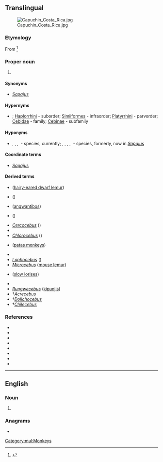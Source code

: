 {{also|cebús}}
==Translingual==
[[File:Capuchin Costa Rica.jpg|thumb]]

===Etymology===
From {{der|mul|grc|κῆβος||a long-tailed monkey}}<ref>{{cite-book|author=William Rossiter|year=1879|title=An illustrated dictionary of scientific terms|publisher=William Collins, Sons, and Company|location=London & Glasgow|isbn=0-548-93307-3|passage=}}</ref>

===Proper noun===
{{taxoninfl|i=1|g=m}}

# {{taxon|genus|family|Cebidae|slender [[capuchin]] monkeys}}

====Synonyms====
* {{sense|genus}} ''[[Sapajus]]'' {{qualifier|the oldest synonym}}

====Hypernyms====
* {{sense|genus}} {{Primates Hypernyms}}; [[Haplorrhini]]&nbsp;- suborder; [[Simiiformes]]&nbsp;- infraorder; [[Platyrrhini]]&nbsp;- parvorder; [[Cebidae]]&nbsp;- family; [[Cebinae]]&nbsp;- subfamily

====Hyponyms====
* {{sense|genus}} {{taxlink|Cebus albifrons|species|noshow=1}}, {{taxlink|Cebus capucinus|species|noshow=1}}, {{taxlink|Cebus kaapori|species|noshow=1}}, {{taxlink|Cebus olivaceus|species|noshow=1}}&nbsp;- species, currently; {{taxlink|Cebus apella|species|noshow=1}}, {{taxlink|Cebus flavius|species|noshow=1}}, {{taxlink|Cebus libidinosus|species|noshow=1}}, {{taxlink|Cebus nigritus|species|noshow=1}}, {{taxlink|Cebus xanthosternos|species|noshow=1}}&nbsp;- species, formerly, now in ''[[Sapajus]]''

====Coordinate terms====
* {{sense|genus}} ''[[Sapajus]]'' {{qualifier|new}}

====Derived terms====
{{rel-top|terms derived from ''Cebus''}}
* {{taxlink|Allocebus|genus|ver=180224}} ([[hairy-eared dwarf lemur]])
* {{taxlink|Allochrocebus|genus|ver=180224}} ({{vern|terrestrial guenon|pl=s}})
* {{taxlink|Arctocebus|genus|ver=180224}} ([[angwantibo]]s)
* {{taxlink|Callicebus|genus|ver=180224}} ({{vern|titi monkey|pl=s}})
* ''[[Cercocebus]]'' ({{vern|capped mangabey|pl=s}})
* {{taxlink|Cheracebus|genus|ver=180224}}
* ''[[Chlorocebus]]'' ({{vern|vervet monkeys, green monkey|pl=s}})
* {{taxlink|Erythrocebus Trouessart|genus|ver=180224}} ([[patas monkey]]s)
{{rel-mid}}
* {{taxlink|Leontocebus|genus|ver=180224}}
* ''[[Lophocebus]]'' ({{vern|crested mangabey|pl=s}})
* ''[[Microcebus]]'' ([[mouse lemur]])
* {{taxlink|Nycticebus|genus|ver=180224}} ([[slow loris]]es)
* {{taxlink|Plecturocebus|genus|ver=180224}}
* ''[[Rungwecebus]]'' ([[kipunji]]s)
* †''[[Acrecebus]]''
* †''[[Dolichocebus]]''
* †''[[Chilecebus]]''
{{rel-bottom}}

===References===
* {{pedia|Gracile capuchin monkey}}
* {{specieslite|i=1}}
* {{comcatlite|i=1}}
* {{R:NCBI|i=1|9513}}
* {{R:AnimalBase|i=1|genus|274}}
* {{R:EOL|i=1|41558}}
* {{R:ITIS|i=1|572816}}
* {{R:Mammals|i=1|12100255}}
<references/>

[[Category:mul:Monkeys]]

----

==English==

===Noun===
{{head|en|noun form}}

# {{plural of|Cebu|lang=en}}

===Anagrams===
* {{anagrams|en|a=bcesu|cubes}}